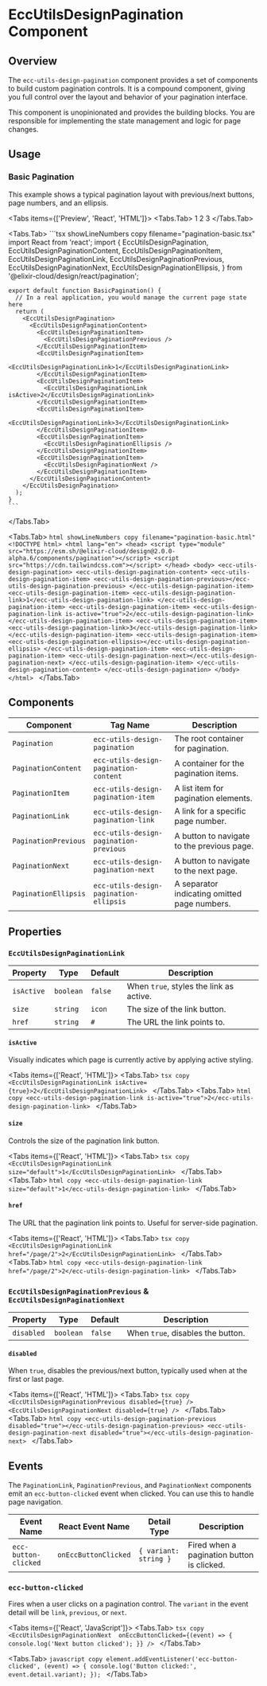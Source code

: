 
# EccUtilsDesignPagination Component

<ComponentName
  tagName='ecc-utils-design-pagination'
  reactTagName='EccUtilsDesignPagination'
  version='2.0.0-alpha.6'
/>

## Overview

The `ecc-utils-design-pagination` component provides a set of components to build custom pagination controls. It is a compound component, giving you full control over the layout and behavior of your pagination interface.

<Callout type='info'>
  This component is unopinionated and provides the building blocks. You are responsible for implementing the state management and logic for page changes.
</Callout>

## Usage

### Basic Pagination

This example shows a typical pagination layout with previous/next buttons, page numbers, and an ellipsis.

<Tabs items={['Preview', 'React', 'HTML']}>
  <Tabs.Tab>
    <Pagination>
      <PaginationContent>
        <PaginationItem>
          <PaginationPrevious />
        </PaginationItem>
        <PaginationItem>
          <PaginationLink>1</PaginationLink>
        </PaginationItem>
        <PaginationItem>
          <PaginationLink isActive>2</PaginationLink>
        </PaginationItem>
        <PaginationItem>
          <PaginationLink>3</PaginationLink>
        </PaginationItem>
        <PaginationItem>
          <PaginationEllipsis />
        </PaginationItem>
        <PaginationItem>
          <PaginationNext />
        </PaginationItem>
      </PaginationContent>
    </Pagination>
  </Tabs.Tab>

  <Tabs.Tab>
    ```tsx showLineNumbers copy filename="pagination-basic.tsx"
    import React from 'react';
    import {
      EccUtilsDesignPagination,
      EccUtilsDesignPaginationContent,
      EccUtilsDesignPaginationItem,
      EccUtilsDesignPaginationLink,
      EccUtilsDesignPaginationPrevious,
      EccUtilsDesignPaginationNext,
      EccUtilsDesignPaginationEllipsis,
    } from '@elixir-cloud/design/react/pagination';

    export default function BasicPagination() {
      // In a real application, you would manage the current page state here
      return (
        <EccUtilsDesignPagination>
          <EccUtilsDesignPaginationContent>
            <EccUtilsDesignPaginationItem>
              <EccUtilsDesignPaginationPrevious />
            </EccUtilsDesignPaginationItem>
            <EccUtilsDesignPaginationItem>
              <EccUtilsDesignPaginationLink>1</EccUtilsDesignPaginationLink>
            </EccUtilsDesignPaginationItem>
            <EccUtilsDesignPaginationItem>
              <EccUtilsDesignPaginationLink isActive>2</EccUtilsDesignPaginationLink>
            </EccUtilsDesignPaginationItem>
            <EccUtilsDesignPaginationItem>
              <EccUtilsDesignPaginationLink>3</EccUtilsDesignPaginationLink>
            </EccUtilsDesignPaginationItem>
            <EccUtilsDesignPaginationItem>
              <EccUtilsDesignPaginationEllipsis />
            </EccUtilsDesignPaginationItem>
            <EccUtilsDesignPaginationItem>
              <EccUtilsDesignPaginationNext />
            </EccUtilsDesignPaginationItem>
          </EccUtilsDesignPaginationContent>
        </EccUtilsDesignPagination>
      );
    }
    ```
  </Tabs.Tab>
  
  <Tabs.Tab>
    ```html showLineNumbers copy filename="pagination-basic.html"
    <!DOCTYPE html>
    <html lang="en">
      <head>
        <script type="module" src="https://esm.sh/@elixir-cloud/design@2.0.0-alpha.6/components/pagination"></script>
        <script src="https://cdn.tailwindcss.com"></script>
      </head>
      <body>
        <ecc-utils-design-pagination>
          <ecc-utils-design-pagination-content>
            <ecc-utils-design-pagination-item>
              <ecc-utils-design-pagination-previous></ecc-utils-design-pagination-previous>
            </ecc-utils-design-pagination-item>
            <ecc-utils-design-pagination-item>
              <ecc-utils-design-pagination-link>1</ecc-utils-design-pagination-link>
            </ecc-utils-design-pagination-item>
            <ecc-utils-design-pagination-item>
              <ecc-utils-design-pagination-link is-active="true">2</ecc-utils-design-pagination-link>
            </ecc-utils-design-pagination-item>
            <ecc-utils-design-pagination-item>
              <ecc-utils-design-pagination-link>3</ecc-utils-design-pagination-link>
            </ecc-utils-design-pagination-item>
            <ecc-utils-design-pagination-item>
              <ecc-utils-design-pagination-ellipsis></ecc-utils-design-pagination-ellipsis>
            </ecc-utils-design-pagination-item>
            <ecc-utils-design-pagination-item>
              <ecc-utils-design-pagination-next></ecc-utils-design-pagination-next>
            </ecc-utils-design-pagination-item>
          </ecc-utils-design-pagination-content>
        </ecc-utils-design-pagination>
      </body>
    </html>
    ```
  </Tabs.Tab>
</Tabs>

## Components

| Component              | Tag Name                                 | Description                                  |
|------------------------|------------------------------------------|----------------------------------------------|
| `Pagination`           | `ecc-utils-design-pagination`            | The root container for pagination.           |
| `PaginationContent`    | `ecc-utils-design-pagination-content`    | A container for the pagination items.        |
| `PaginationItem`       | `ecc-utils-design-pagination-item`       | A list item for pagination elements.         |
| `PaginationLink`       | `ecc-utils-design-pagination-link`       | A link for a specific page number.           |
| `PaginationPrevious`   | `ecc-utils-design-pagination-previous`   | A button to navigate to the previous page.   |
| `PaginationNext`       | `ecc-utils-design-pagination-next`       | A button to navigate to the next page.       |
| `PaginationEllipsis`   | `ecc-utils-design-pagination-ellipsis`   | A separator indicating omitted page numbers. |

## Properties

### `EccUtilsDesignPaginationLink`

| Property    | Type      | Default | Description                               |
|-------------|-----------|---------|-------------------------------------------|
| `isActive`  | `boolean` | `false` | When `true`, styles the link as active.   |
| `size`      | `string`  | `icon`  | The size of the link button.              |
| `href`      | `string`  | `#`     | The URL the link points to.               |

#### `isActive`
Visually indicates which page is currently active by applying active styling.

<Tabs items={['React', 'HTML']}>
  <Tabs.Tab>
    ```tsx copy
    <EccUtilsDesignPaginationLink isActive={true}>2</EccUtilsDesignPaginationLink>
    ```
  </Tabs.Tab>
  <Tabs.Tab>
    ```html copy
    <ecc-utils-design-pagination-link is-active="true">2</ecc-utils-design-pagination-link>
    ```
  </Tabs.Tab>
</Tabs>

#### `size`
Controls the size of the pagination link button.

<Tabs items={['React', 'HTML']}>
  <Tabs.Tab>
    ```tsx copy
    <EccUtilsDesignPaginationLink size="default">1</EccUtilsDesignPaginationLink>
    ```
  </Tabs.Tab>
  <Tabs.Tab>
    ```html copy
    <ecc-utils-design-pagination-link size="default">1</ecc-utils-design-pagination-link>
    ```
  </Tabs.Tab>
</Tabs>

#### `href`
The URL that the pagination link points to. Useful for server-side pagination.

<Tabs items={['React', 'HTML']}>
  <Tabs.Tab>
    ```tsx copy
    <EccUtilsDesignPaginationLink href="/page/2">2</EccUtilsDesignPaginationLink>
    ```
  </Tabs.Tab>
  <Tabs.Tab>
    ```html copy
    <ecc-utils-design-pagination-link href="/page/2">2</ecc-utils-design-pagination-link>
    ```
  </Tabs.Tab>
</Tabs>

### `EccUtilsDesignPaginationPrevious` & `EccUtilsDesignPaginationNext`

| Property    | Type      | Default | Description                               |
|-------------|-----------|---------|-------------------------------------------|
| `disabled`  | `boolean` | `false` | When `true`, disables the button.         |

#### `disabled`
When `true`, disables the previous/next button, typically used when at the first or last page.

<Tabs items={['React', 'HTML']}>
  <Tabs.Tab>
    ```tsx copy
    <EccUtilsDesignPaginationPrevious disabled={true} />
    <EccUtilsDesignPaginationNext disabled={true} />
    ```
  </Tabs.Tab>
  <Tabs.Tab>
    ```html copy
    <ecc-utils-design-pagination-previous disabled="true"></ecc-utils-design-pagination-previous>
    <ecc-utils-design-pagination-next disabled="true"></ecc-utils-design-pagination-next>
    ```
  </Tabs.Tab>
</Tabs>

## Events

The `PaginationLink`, `PaginationPrevious`, and `PaginationNext` components emit an `ecc-button-clicked` event when clicked. You can use this to handle page navigation.

| Event Name            | React Event Name        | Detail Type           | Description                                  |
|-----------------------|-------------------------|-----------------------|----------------------------------------------|
| `ecc-button-clicked`  | `onEccButtonClicked`    | `{ variant: string }` | Fired when a pagination button is clicked.   |

### `ecc-button-clicked`
Fires when a user clicks on a pagination control. The `variant` in the event detail will be `link`, `previous`, or `next`.

<Tabs items={['React', 'JavaScript']}>
  <Tabs.Tab>
    ```tsx copy
    <EccUtilsDesignPaginationNext 
      onEccButtonClicked={(event) => {
        console.log('Next button clicked');
      }}
    />
    ```
  </Tabs.Tab>

  <Tabs.Tab>
    ```javascript copy
    element.addEventListener('ecc-button-clicked', (event) => {
      console.log('Button clicked:', event.detail.variant);
    });
    ```
  </Tabs.Tab>
</Tabs> 